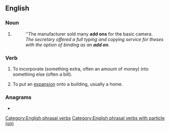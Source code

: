 {{also|addon|add-on}}
==English==

===Noun===
{{en-noun}}

# {{alternative form of|add-on|lang=en}}
#: ''The manufacturer sold many '''add ons''' for the basic camera.
#: ''The secretary offered a full typing and copying service for theses with the option of binding as an '''add on'''.''

===Verb===
{{en-verb|adds on|adding on|added on}}

# {{lb|en|transitive}} To incorporate (something extra, often an amount of money) into something else (often a bill).
# {{lb|en|intransitive}} To put an [[expansion]] onto a building, usually a home.

===Anagrams===
* {{l|en|Dando}}

[[Category:English phrasal verbs]]
[[Category:English phrasal verbs with particle (on)]]